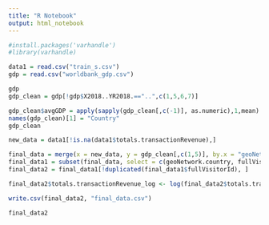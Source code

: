 ```yaml
---
title: "R Notebook"
output: html_notebook
---
```


```r
#install.packages('varhandle')
#library(varhandle)
```

```r
data1 = read.csv("train_s.csv")
gdp = read.csv("worldbank_gdp.csv")
```




```r
gdp
gdp_clean = gdp[!gdp$X2018..YR2018.=="..",c(1,5,6,7)]
```

```r
gdp_clean$avgGDP = apply(sapply(gdp_clean[,c(-1)], as.numeric),1,mean)
names(gdp_clean)[1] = "Country"
gdp_clean
```




```r
new_data = data1[!is.na(data1$totals.transactionRevenue),]
```


```r
final_data = merge(x = new_data, y = gdp_clean[,c(1,5)], by.x = "geoNetwork.country", by.y = "Country")
final_data1 = subset(final_data, select = c(geoNetwork.country, fullVisitorId,channelGrouping, fullVisitorId, device.browser, device.operatingSystem, device.deviceCategory, geoNetwork.continent, geoNetwork.subContinent, geoNetwork.country, trafficSource.source, trafficSource.medium, totals.hits, totals.pageviews, totals.transactionRevenue, avgGDP, date, trafficSource.adContent, device.isMobile))
final_data2 = final_data1[!duplicated(final_data1$fullVisitorId), ]

final_data2$totals.transactionRevenue_log <- log(final_data2$totals.transactionRevenue)

write.csv(final_data2, "final_data.csv")
```

```r
final_data2
```

